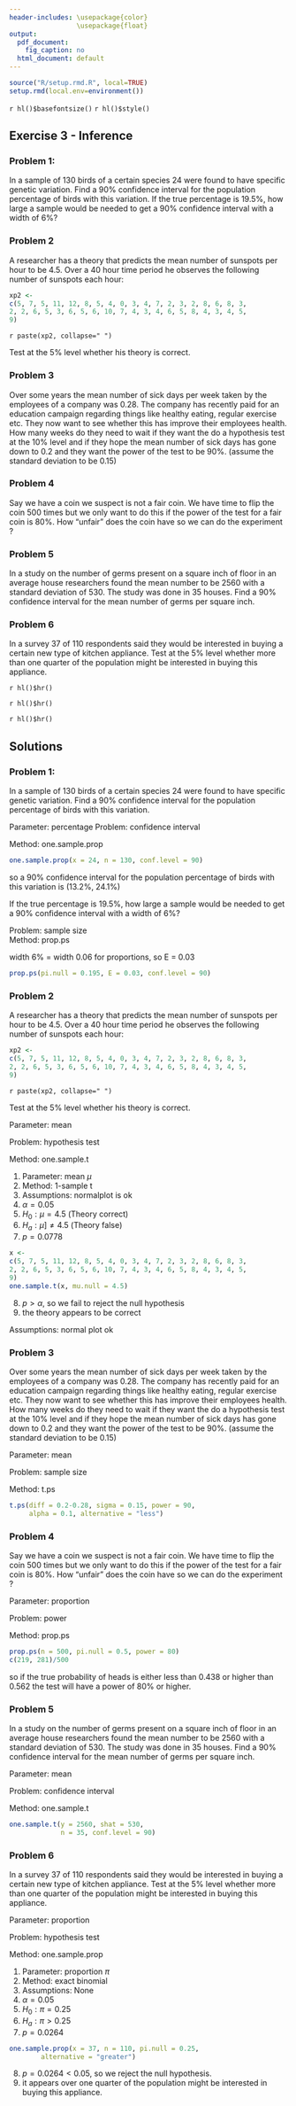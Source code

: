 ```yaml
---
header-includes: \usepackage{color}
                 \usepackage{float}
output:
  pdf_document:
    fig_caption: no
  html_document: default
---
```


```r
source("R/setup.rmd.R", local=TRUE)
setup.rmd(local.env=environment())
```
`r hl()$basefontsize()`
`r hl()$style()`

## Exercise 3 - Inference

### Problem 1: 
In a sample of 130 birds of a certain species 24 were found to have specific genetic variation. Find a 90% confidence interval for the population percentage of birds with this variation. If the true percentage is 19.5%, how large a sample would be needed to get a 90% confidence interval with a width of 6%? 

### Problem 2
A researcher has a theory that predicts the mean number of sunspots per hour to be 4.5. Over a 40 hour time period he observes the following number of sunspots each hour:

```r
xp2 <-
c(5, 7, 5, 11, 12, 8, 5, 4, 0, 3, 4, 7, 2, 3, 2, 8, 6, 8, 3, 
2, 2, 6, 5, 3, 6, 5, 6, 10, 7, 4, 3, 4, 6, 5, 8, 4, 3, 4, 5, 
9)
```

`r paste(xp2, collapse=" ")`
 
Test at the 5% level whether his theory is correct. 

### Problem 3
Over some years the mean number of sick days per week taken by the employees of a company was 0.28. The company has recently paid for an education campaign regarding things like healthy eating, regular exercise etc. They now want to see whether this has improve their employees health. How many weeks do they need to wait if they want the do a hypothesis test at the 10% level and if they hope the mean number of sick days has gone down to 0.2 and they want the power of the test to be 90%. (assume the standard deviation to be 0.15)

### Problem 4
Say we have a coin we suspect is not a fair coin. We have time to flip the coin 500 times but we only want to do this if the power of the test for a fair coin is 80%. How "unfair" does the coin have so we can do the experiment ? 

### Problem 5 
In a study on the number of germs present on a square inch of floor in an average house researchers found the mean number to be 2560 with a standard deviation of 530. The study was done in 35 houses. Find a 90% confidence interval for the mean number of germs per square inch.

### Problem 6 
In a survey 37 of 110 respondents said they would be interested in buying a certain new type of kitchen appliance. Test at the 5% level whether more than one quarter of the population might be interested in buying this appliance.

`r hl()$hr()`

`r hl()$hr()`

`r hl()$hr()`

## Solutions

### Problem 1: 
In a sample of 130 birds of a certain species 24 were found to have specific genetic variation. Find a 90% confidence interval for the population percentage of birds with this variation.

Parameter: percentage
Problem: confidence interval 
  
Method: one.sample.prop 

```r
one.sample.prop(x = 24, n = 130, conf.level = 90)
```

so a 90% confidence interval for  the population percentage of birds with this variation is (13.2%, 24.1%) 

If the true percentage is 19.5%, how large a sample would be needed to get a 90% confidence interval with a width of 6%? 

Problem: sample size  
Method: prop.ps

width 6% = width 0.06 for proportions, so  E = 0.03 

```r
prop.ps(pi.null = 0.195, E = 0.03, conf.level = 90)
```

### Problem 2
A researcher has a theory that predicts the mean number of sunspots per hour to be 4.5. Over a 40 hour time period he observes the following number of sunspots each hour:

```r
xp2 <-
c(5, 7, 5, 11, 12, 8, 5, 4, 0, 3, 4, 7, 2, 3, 2, 8, 6, 8, 3, 
2, 2, 6, 5, 3, 6, 5, 6, 10, 7, 4, 3, 4, 6, 5, 8, 4, 3, 4, 5, 
9)
```

`r paste(xp2, collapse=" ")`
 
Test at the 5% level whether his theory is correct. 

Parameter: mean

Problem:   hypothesis test 

Method: one.sample.t

1. Parameter: mean $\mu$  
2. Method: 1-sample t  
3. Assumptions: normalplot is ok   
4. $\alpha = 0.05$  
5. $H_0: \mu = 4.5$ (Theory correct)   
6. $H_a: \mu ]\ne 4.5$ (Theory false)   
7. $p = 0.0778$  

```r
x <- 
c(5, 7, 5, 11, 12, 8, 5, 4, 0, 3, 4, 7, 2, 3, 2, 8, 6, 8, 3, 
2, 2, 6, 5, 3, 6, 5, 6, 10, 7, 4, 3, 4, 6, 5, 8, 4, 3, 4, 5, 
9)
one.sample.t(x, mu.null = 4.5)
```

8. $p > \alpha$, so we fail to reject the null hypothesis 
9. the theory appears to be correct 

Assumptions: normal plot ok 

### Problem 3
Over some years the mean number of sick days per week taken by the employees of a company was 0.28. The company has recently paid for an education campaign regarding things like healthy eating, regular exercise etc. They now want to see whether this has improve their employees health. How many weeks do they need to wait if they want the do a hypothesis test at the 10% level and if they hope the mean number of sick days has gone down to 0.2 and they want the power of the test to be 90%. (assume the standard deviation to be 0.15)

Parameter: mean

Problem: sample size
  
Method: t.ps 

```r
t.ps(diff = 0.2-0.28, sigma = 0.15, power = 90, 
     alpha = 0.1, alternative = "less")
```

### Problem 4
Say we have a coin we suspect is not a fair coin. We have time to flip the coin 500 times but we only want to do this if the power of the test for a fair coin is 80%. How "unfair" does the coin have so we can do the experiment ?

Parameter: proportion

Problem: power
  
Method: prop.ps

```r
prop.ps(n = 500, pi.null = 0.5, power = 80)
c(219, 281)/500
```

so if the true probability of heads is either less than 0.438 or higher than 0.562 the test will have a power of 80% or higher.

### Problem 5 
In a study on the number of germs present on a square inch of floor in an average house researchers found the mean number to be 2560 with a standard deviation of 530. The study was done in 35 houses. Find a 90% confidence interval for the mean number of germs per square inch.

Parameter: mean

Problem: confidence interval   

Method: one.sample.t

```r
one.sample.t(y = 2560, shat = 530, 
             n = 35, conf.level = 90)
```

### Problem 6 
In a survey 37 of 110 respondents said they would be interested in buying a certain new type of kitchen appliance. Test at the 5% level whether more than one quarter of the population might be interested in buying this appliance. 

Parameter: proportion

Problem: hypothesis test 

Method: one.sample.prop  

1. Parameter: proportion $\pi$  
2. Method: exact binomial  
3. Assumptions: None   
4. $\alpha = 0.05$   
5. $H_0: \pi = 0.25$  
6. $H_a: \pi > 0.25$  
7. $p = 0.0264$  

```r
one.sample.prop(x = 37, n = 110, pi.null = 0.25, 
        alternative = "greater")
```

8. $p = 0.0264 < 0.05$, so we  reject the null hypothesis.  
9. it appears over one quarter of the population might be interested in buying this appliance.
